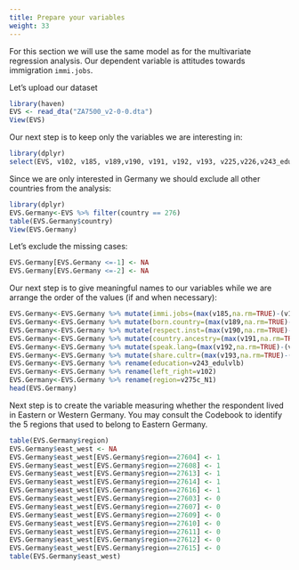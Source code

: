```yaml
---
title: Prepare your variables
weight: 33
---
```



For this section we will use the same model as for the multivariate regression analysis. Our dependent variable is attitudes towards immigration `immi.jobs`.

Let's upload our dataset

```r
library(haven)
EVS <- read_dta("ZA7500_v2-0-0.dta")
View(EVS)
```

Our next step is to keep only the variables we are interesting in: 

```r
library(dplyr)
select(EVS, v102, v185, v189,v190, v191, v192, v193, v225,v226,v243_edulvlb,country,v175_cs,v275c_N1)
```

Since we are only interested in Germany we should exclude all other countries from the analysis:


```r
library(dplyr)
EVS.Germany<-EVS %>% filter(country == 276) 
table(EVS.Germany$country)
View(EVS.Germany)
```

Let's exclude the missing cases:

```r
EVS.Germany[EVS.Germany <=-1] <- NA
EVS.Germany[EVS.Germany <=-2] <- NA
```

Our next step is to give meaningful names to our variables while we are arrange the order of the values (if and when necessary):

```r
EVS.Germany<-EVS.Germany %>% mutate(immi.jobs=(max(v185,na.rm=TRUE)-(v185)))
EVS.Germany<-EVS.Germany %>% mutate(born.country=(max(v189,na.rm=TRUE)-(v189)))
EVS.Germany<-EVS.Germany %>% mutate(respect.inst=(max(v190,na.rm=TRUE)-(v190)))
EVS.Germany<-EVS.Germany %>% mutate(country.ancestry=(max(v191,na.rm=TRUE)-(v191)))
EVS.Germany<-EVS.Germany %>% mutate(speak.lang=(max(v192,na.rm=TRUE)-(v192)))
EVS.Germany<-EVS.Germany %>% mutate(share.cultr=(max(v193,na.rm=TRUE)-(v193)))
EVS.Germany<-EVS.Germany %>% rename(education=v243_edulvlb)
EVS.Germany<-EVS.Germany %>% rename(left_right=v102)
EVS.Germany<-EVS.Germany %>% rename(region=v275c_N1)
head(EVS.Germany)
```

Next step is to create the variable measuring whether the respondent lived in Eastern or Western Germany. You may consult the Codebook to identify the 5 regions that used to belong to Eastern Germany. 

```r
table(EVS.Germany$region)
EVS.Germany$east_west <- NA
EVS.Germany$east_west[EVS.Germany$region==27604] <- 1
EVS.Germany$east_west[EVS.Germany$region==27608] <- 1
EVS.Germany$east_west[EVS.Germany$region==27613] <- 1 
EVS.Germany$east_west[EVS.Germany$region==27614] <- 1
EVS.Germany$east_west[EVS.Germany$region==27616] <- 1 
EVS.Germany$east_west[EVS.Germany$region==27603] <- 0
EVS.Germany$east_west[EVS.Germany$region==27607] <- 0
EVS.Germany$east_west[EVS.Germany$region==27609] <- 0
EVS.Germany$east_west[EVS.Germany$region==27610] <- 0
EVS.Germany$east_west[EVS.Germany$region==27611] <- 0
EVS.Germany$east_west[EVS.Germany$region==27612] <- 0
EVS.Germany$east_west[EVS.Germany$region==27615] <- 0
table(EVS.Germany$east_west)
```    

